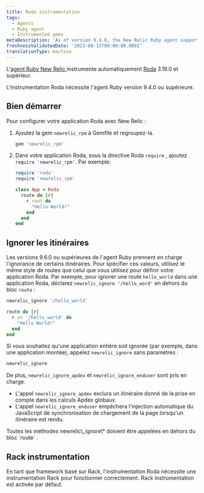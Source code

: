 ```yaml
---
title: Roda instrumentation
tags:
  - Agents
  - Ruby agent
  - Instrumented gems
metaDescription: 'As of version 9.4.0, the New Relic Ruby agent supports Roda 3.19.0 or higher.'
freshnessValidatedDate: '2023-08-15T00:00:00.000Z'
translationType: machine
---
```


L&apos;[agent Ruby New Relic ](/docs/agents/ruby-agent/getting-started/new-relic-ruby)instrumente automatiquement [Roda](https://roda.jeremyevans.net/) 3.19.0 et supérieur.

<Callout variant="important">
  L&apos;instrumentation Roda nécessite l&apos;agent Ruby version 9.4.0 ou supérieure.
</Callout>

## Bien démarrer

Pour configurer votre application Roda avec New Relic :

1. Ajoutez la gem `newrelic_rpm` à Gemfile et regroupez-la.

   ```ruby
   gem 'newrelic_rpm'
   ```

2. Dans votre application Roda, sous la directive Roda `require` , ajoutez `require 'newrelic_rpm'`. Par exemple:

   ```ruby
   require 'roda'
   require 'newrelic_rpm'

   class App < Roda
     route do |r|
       r.root do
         "Hello World!"
       end
     end
   end
   ```

## Ignorer les itinéraires

Les versions 9.6.0 ou supérieures de l&apos;agent Ruby prennent en charge l&apos;ignorance de certains itinéraires. Pour spécifier ces valeurs, utilisez le même style de routes que celui que vous utilisez pour définir votre application Roda. Par exemple, pour ignorer une route `hello_world` dans une application Roda, déclarez `newrelic_ignore '/hello_word'` en dehors du bloc `route` :

```ruby
newrelic_ignore '/hello_world'

route do |r|
  r.on '/hello_world' do
    "Hello World!"
  end
end
```

Si vous souhaitez qu&apos;une application entière soit ignorée (par exemple, dans une application montée), appelez `newrelic_ignore` sans paramètres :

```ruby
newrelic_ignore
```

De plus, `newrelic_ignore_apdex` et `newrelic_ignore_enduser` sont pris en charge.

* L&apos;appel `newrelic_ignore_apdex` exclura un itinéraire donné de la prise en compte dans les calculs Apdex globaux.
* L&apos;appel `newrelic_ignore_enduser` empêchera l&apos;injection automatique du JavaScript de synchronisation de chargement de la page lorsqu&apos;un itinéraire est rendu.

<Callout variant="important">
  Toutes les méthodes newrelic\_ignore\* doivent être appelées en dehors du bloc `route` .
</Callout>

## Rack instrumentation

En tant que framework basé sur Rack, l&apos;instrumentation Roda nécessite une instrumentation Rack pour fonctionner correctement. Rack instrumentation est activée par défaut.